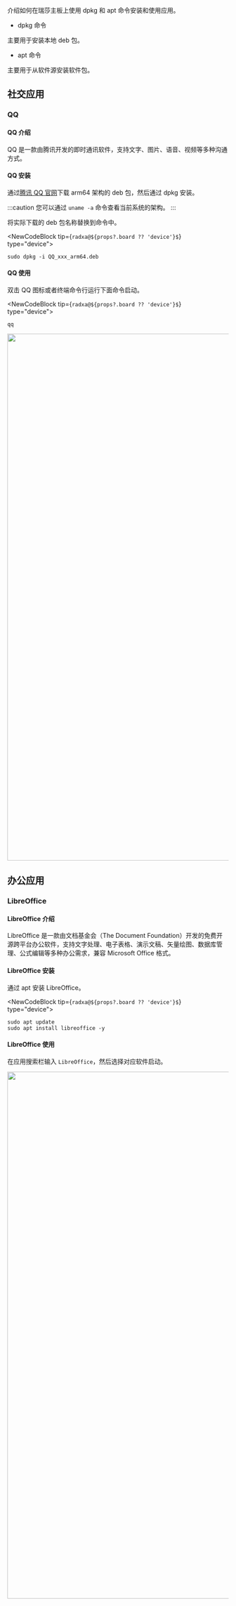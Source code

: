 
介绍如何在瑞莎主板上使用 dpkg 和 apt 命令安装和使用应用。

- dpkg 命令

主要用于安装本地 deb 包。

- apt 命令

主要用于从软件源安装软件包。

## 社交应用

### QQ

#### QQ 介绍

QQ 是一款由腾讯开发的即时通讯软件，支持文字、图片、语音、视频等多种沟通方式。

#### QQ 安装

通过[腾讯 QQ 官网](https://im.qq.com/linuxqq/index.shtml)下载 arm64 架构的 deb 包，然后通过 dpkg 安装。

:::caution
您可以通过 `uname -a` 命令查看当前系统的架构。
:::

将实际下载的 deb 包名称替换到命令中。

<NewCodeBlock tip={`radxa@${props?.board ?? 'device'}$`} type="device">

```
sudo dpkg -i QQ_xxx_arm64.deb
```

</NewCodeBlock>

#### QQ 使用

双击 QQ 图标或者终端命令行运行下面命令启动。

<NewCodeBlock tip={`radxa@${props?.board ?? 'device'}$`} type="device">

```
qq
```

</NewCodeBlock>

<Image
  src="/img/common/radxa-os/system-config/qq-#debian_version#.webp"
  debian_version={props.debian_version}
  fallback={props.debian_version}
  width="1200"
/>

## 办公应用

### LibreOffice

#### LibreOffice 介绍

LibreOffice 是一款由文档基金会（The Document Foundation）开发的免费开源跨平台办公软件，支持文字处理、电子表格、演示文稿、矢量绘图、数据库管理、公式编辑等多种办公需求，兼容 Microsoft Office 格式。

#### LibreOffice 安装

通过 apt 安装 LibreOffice。

<NewCodeBlock tip={`radxa@${props?.board ?? 'device'}$`} type="device">

```
sudo apt update
sudo apt install libreoffice -y
```

</NewCodeBlock>

#### LibreOffice 使用

在应用搜索栏输入 `LibreOffice`，然后选择对应软件启动。

<Image
  src="/img/common/radxa-os/system-config/libreoffice-#debian_version#.webp"
  debian_version={props.debian_version}
  fallback={props.debian_version}
  width="1200"
/>
